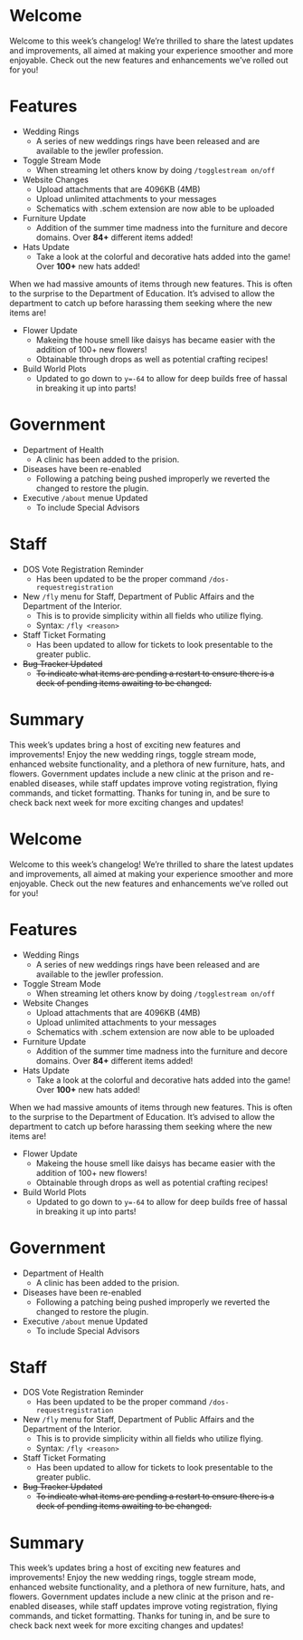<span id="welcome"></span>
= Welcome =

Welcome to this week’s changelog! We’re thrilled to share the latest updates and improvements, all aimed at making your experience smoother and more enjoyable. Check out the new features and enhancements we’ve rolled out for you!

<span id="features"></span>
= Features =

* Wedding Rings
** A series of new weddings rings have been released and are available to the jewller profession.
* Toggle Stream Mode
** When streaming let others know by doing <code>/togglestream on/off</code>
* Website Changes
** Upload attachments that are 4096KB (4MB)
** Upload unlimited attachments to your messages
** Schematics with .schem extension are now able to be uploaded
* Furniture Update
** Addition of the summer time madness into the furniture and decore domains. Over '''84+''' different items added!
* Hats Update
** Take a look at the colorful and decorative hats added into the game! Over '''100+''' new hats added!

<div class="note">

When we had massive amounts of items through new features. This is often to the surprise to the Department of Education. It’s advised to allow the department to catch up before harassing them seeking where the new items are!


</div>
* Flower Update
** Makeing the house smell like daisys has became easier with the addition of 100+ new flowers!
** Obtainable through drops as well as potential crafting recipes!
* Build World Plots
** Updated to go down to <code>y=-64</code> to allow for deep builds free of hassal in breaking it up into parts!

<span id="government"></span>
= Government =

* Department of Health
** A clinic has been added to the prision.
* Diseases have been re-enabled
** Following a patching being pushed improperly we reverted the changed to restore the plugin.
* Executive <code>/about</code> menue Updated
** To include Special Advisors

<span id="staff"></span>
= Staff =

* DOS Vote Registration Reminder
** Has been updated to be the proper command <code>/dos-requestregistration</code>
* New <code>/fly</code> menu for Staff, Department of Public Affairs and the Department of the Interior.
** This is to provide simplicity within all fields who utilize flying.
** Syntax: <code>/fly &lt;reason&gt;</code>
* Staff Ticket Formating
** Has been updated to allow for tickets to look presentable to the greater public.
* <s>Bug Tracker Updated</s>
** <s>To indicate what items are pending a restart to ensure there is a deck of pending items awaiting to be changed.</s>

<span id="summary"></span>
= Summary =

This week’s updates bring a host of exciting new features and improvements! Enjoy the new wedding rings, toggle stream mode, enhanced website functionality, and a plethora of new furniture, hats, and flowers. Government updates include a new clinic at the prison and re-enabled diseases, while staff updates improve voting registration, flying commands, and ticket formatting. Thanks for tuning in, and be sure to check back next week for more exciting changes and updates!

<span id="welcome-1"></span>
= Welcome =

Welcome to this week’s changelog! We’re thrilled to share the latest updates and improvements, all aimed at making your experience smoother and more enjoyable. Check out the new features and enhancements we’ve rolled out for you!

<span id="features-1"></span>
= Features =

* Wedding Rings
** A series of new weddings rings have been released and are available to the jewller profession.
* Toggle Stream Mode
** When streaming let others know by doing <code>/togglestream on/off</code>
* Website Changes
** Upload attachments that are 4096KB (4MB)
** Upload unlimited attachments to your messages
** Schematics with .schem extension are now able to be uploaded
* Furniture Update
** Addition of the summer time madness into the furniture and decore domains. Over '''84+''' different items added!
* Hats Update
** Take a look at the colorful and decorative hats added into the game! Over '''100+''' new hats added!

<div class="note">

When we had massive amounts of items through new features. This is often to the surprise to the Department of Education. It’s advised to allow the department to catch up before harassing them seeking where the new items are!


</div>
* Flower Update
** Makeing the house smell like daisys has became easier with the addition of 100+ new flowers!
** Obtainable through drops as well as potential crafting recipes!
* Build World Plots
** Updated to go down to <code>y=-64</code> to allow for deep builds free of hassal in breaking it up into parts!

<span id="government-1"></span>
= Government =

* Department of Health
** A clinic has been added to the prision.
* Diseases have been re-enabled
** Following a patching being pushed improperly we reverted the changed to restore the plugin.
* Executive <code>/about</code> menue Updated
** To include Special Advisors

<span id="staff-1"></span>
= Staff =

* DOS Vote Registration Reminder
** Has been updated to be the proper command <code>/dos-requestregistration</code>
* New <code>/fly</code> menu for Staff, Department of Public Affairs and the Department of the Interior.
** This is to provide simplicity within all fields who utilize flying.
** Syntax: <code>/fly &lt;reason&gt;</code>
* Staff Ticket Formating
** Has been updated to allow for tickets to look presentable to the greater public.
* <s>Bug Tracker Updated</s>
** <s>To indicate what items are pending a restart to ensure there is a deck of pending items awaiting to be changed.</s>

<span id="summary-1"></span>
= Summary =

This week’s updates bring a host of exciting new features and improvements! Enjoy the new wedding rings, toggle stream mode, enhanced website functionality, and a plethora of new furniture, hats, and flowers. Government updates include a new clinic at the prison and re-enabled diseases, while staff updates improve voting registration, flying commands, and ticket formatting. Thanks for tuning in, and be sure to check back next week for more exciting changes and updates!
